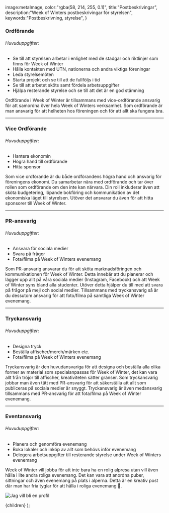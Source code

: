 
  image:metaImage,
  color:"rgba(58, 214, 255, 0.1)",
  title:"Postbeskrivingar",
  description:"Week of Winters postbeskrivingar för styrelsen",
  keywords:"Postbeskrivning, styrelse",
}

### Ordförande 

###### Huvuduppgifter:
- Se till att styrelsen arbetar i enlighet med de stadgar och riktlinjer som finns för Week of Winter
- Hålla kontakten med UTN, nationerna och andra viktiga föreningar
- Leda styrelsemöten
- Starta projekt och se till att de fullföljs i tid
- Se till att arbetet sköts samt fördela arbetsuppgifter
- Hjälpa resterande styrelse och se till att det är en god stämning

Ordförande i Week of Winter är tillsammans med vice-ordförande ansvarig för att samordna över hela Week of Winters verksamhet. 
Som ordförande är man ansvarig för att helheten hos föreningen och för att allt ska fungera bra.

---

### Vice Ordförande 

###### Huvuduppgifter:
- Hantera ekonomin
- Högra hand till ordförande
- Hitta sponsor

Som vice ordförande är du både ordförandens högra hand och ansvarig för föreningens ekonomi. 
Du samarbetar nära med ordförande och tar över rollen som ordförande om den inte kan närvara. 
Din roll inkluderar även att sköta budgetering, löpande bokföring och kommunikation av det ekonomiska 
läget till styrelsen. Utöver det ansvarar du även för att hitta sponsorer till Week of Winter.

---


### PR-ansvarig

###### Huvuduppgifter:
- Ansvara för sociala medier
- Svara på frågor
- Fota/filma på Week of Winters evenemang

Som PR-ansvarig ansvarar du för att sköta marknadsföringen och kommunikationen 
för Week of Winter. Detta innebär att du planerar och lägger upp allt på våra 
sociala medier (Instagram, Facebook) och att Week of Winter syns bland alla studenter. 
Utöver detta hjälper du till med att svara på frågor på mejl och social medier. 
Tillsammans med tryckansvarig så är du dessutom ansvarig för att foto/filma på samtliga Week of Winter evenemang.

---


### Tryckansvarig

###### Huvuduppgifter:
- Designa tryck
- Beställa affischer/merch/märken etc.
- Fota/filma på Week of Winters evenemang

Tryckansvarig är den huvudansvariga för att designa och beställa alla olika former av material 
som specialanpassas för Week of Winter, det kan vara allt från tröjor till affischer, kreativiteten 
sätter gränser. Som tryckansvarig jobbar man även tätt med PR-ansvarig för att säkerställa att allt 
som publiceras på sociala medier är snyggt. Tryckansvarig är även medansvarig tillsammans med PR-ansvarig 
för att fota/filma på Week of Winter evenemang.


---

### Eventansvarig

###### Huvuduppgifter:
- Planera och genomföra evenemang
- Boka lokaler och inköp av allt som behövs inför evenemang
- Delegera arbetsuppgifter till resterande styrelse under Week of Winters evenemang

Week of Winter vill jobba för att inte bara ha en rolig alpresa utan vill även hålla i lite andra 
roliga evenemang. Det kan vara att anordna puber, sittningar och även evenemang på plats i alperna. 
Detta är en kreativ post där man har fria tyglar för att hålla i roliga evenemang :partying_face:.

![Jag vill bli en profil](/image/stanton.jpeg)

  <Layout meta={meta}>{children}</Layout>
);